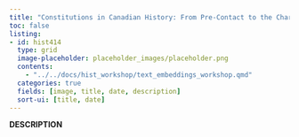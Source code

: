 ```yaml
---
title: "Constitutions in Canadian History: From Pre-Contact to the Charter of Rights (HIST 414)"
toc: false
listing:
- id: hist414
  type: grid
  image-placeholder: placeholder_images/placeholder.png
  contents:
    - "../../docs/hist_workshop/text_embeddings_workshop.qmd"
  categories: true
  fields: [image, title, date, description]
  sort-ui: [title, date]
---
```


**DESCRIPTION**

::: {#hist414}

:::


